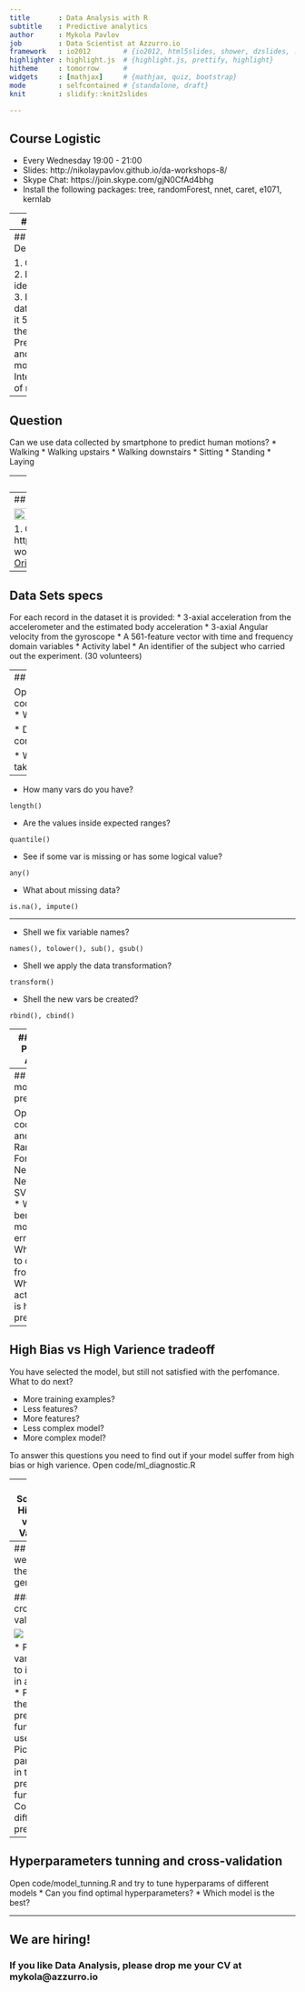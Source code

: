 ```yaml
---
title       : Data Analysis with R
subtitle    : Predictive analytics
author      : Mykola Pavlov
job         : Data Scientist at Azzurro.io
framework   : io2012        # {io2012, html5slides, shower, dzslides, ...}
highlighter : highlight.js  # {highlight.js, prettify, highlight}
hitheme     : tomorrow      # 
widgets     : [mathjax]     # {mathjax, quiz, bootstrap}
mode        : selfcontained # {standalone, draft}
knit        : slidify::knit2slides

---
```

## Course Logistic

* Every Wednesday 19:00 - 21:00
* Slides: http://nikolaypavlov.github.io/da-workshops-8/
* Skype Chat: https://join.skype.com/gjN0CfAd4bhg
* Install the following packages: tree, randomForest, nnet, caret, e1071, kernlab

---
## Topics

* Study Design
* Prediction and modeling
* Tricks and Tunning

---
## Study Design

1. Question
2. Define the ideal data set
3. Find the data
4. Clean it
5. Explore the data
6. Prediction and modeling
7. Interpretation of results

---
## Question

Can we use data collected by smartphone to predict human motions?
* Walking
* Walking upstairs
* Walking downstairs
* Sitting
* Standing
* Laying

---
## Ideal Data Set

* Each var forms a column, observation is a row.
* Table stores data about one kind of observation.

<img class=center src=assets/img/dataset.gif height='80%'/>

---
## Find the data

<img class=center src=assets/img/uci-dataset.png height='80%'/>

1. Git: http://github.com/nikolaypavlov/da-workshops-8/
2. [Zip archive](https://github.com/nikolaypavlov/da-workshops-8/archive/gh-pages.zip)
3. [Original](http://archive.ics.uci.edu/ml/datasets/Human+Activity+Recognition+Using+Smartphones)

---
## Data Sets specs
For each record in the dataset it is provided: 
* 3-axial acceleration from the accelerometer and the estimated body acceleration
* 3-axial Angular velocity from the gyroscope
* A 561-feature vector with time and frequency domain variables
* Activity label
* An identifier of the subject who carried out the experiment. (30 volunteers)

---
## Summarizing and cleaning the data

Open code/data_summarization_and_cleaning.R
* Was the data written correctly?
```
dim(), names(), nrow(), ncol(), head(), tail()
```

* Does R recognized the var type correctly?
```
class(), str(), as.factor(), as.numeric(), options(stringsAsFactors=F)
```

* What are the values that qualitative var takes?
```
unique(), levels()
```
Note: specify a working dir by running `setwd()` command.

---

* How many vars do you have?
```
length()
```

* Are the values inside expected ranges?
```
quantile()
```

* See if some var is missing or has some logical value?
```
any()
```

* What about missing data?
```
is.na(), impute()
```

---

* Shell we fix variable names?
```
names(), tolower(), sub(), gsub()
```

* Shell we apply the data transformation?
```
transform()
```

* Shell the new vars be created?
```
rbind(), cbind()
```

---
## Steps of Prediction Analysis

1. Find the right data
2. Define your error rate
3. Split data into: Training, Testing
4. On the training set pick features
5. On the training set pick prediction function
6. On the training set cross-validate
7. Apply once to test set

---
## Statistical modeling and prediction

Open code/model.R and try Random Forest, Neural Network, SVM models
* What is you benchmark model and error rate?
* Which model to choose from?
* Which activity class is harder to predict?

---
## High Bias vs High Varience tradeoff

You have selected the model, but still not satisfied with the perfomance.
What to do next?

* More training examples?
* Less features?
* More features?
* Less complex model?
* More complex model?

To answer this questions you need to find out if your model suffer from high bias or high varience.
Open code/ml_diagnostic.R

---
## Solutions: High Bias vs High Varience

* More training examples -> Fixes high varience 
* Less features -> Fixes high varience 
* More features -> Fixes high bias
* Less complex model (in terms of regularization parameter) -> Fixes high varience
* More complex model (in terms of regularization parameter) -> Fixes high bias

---
## How well does the model generalize?

### K-fold cross-validation

<img class=center src=assets/img/k-fold-validation.gif />

* Picking variables to include in a model
* Picking the type of prediction function to use
* Picking the parameters in the prediction function
* Comparing different predictors

---
## Hyperparameters tunning and cross-validation

Open code/model_tunning.R and try to tune hyperparams of different models
* Can you find optimal hyperparameters?
* Which model is the best?

---
## We are hiring! 

### If you like Data Analysis, please drop me your CV at mykola@azzurro.io
